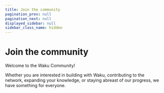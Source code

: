 ```yaml
---
title: Join the community
pagination_prev: null
pagination_next: null
displayed_sidebar: null
sidebar_class_name: hidden
---
```



# Join the community

<Box top={24} bottom={24}>
  Welcome to the Waku Community!

  Whether you are interested in building with Waku, contributing to the network, expanding your knowledge, or staying abreast of our progress, we have something for everyone.
</Box>

<Box top={56} bottom={56}>
  <Grid xs={{ cols: 1, gap: '1rem' }} md={{ cols: 2 }}>
    <Grid.Item xs={1}>
      <SocialCard
        href='https://twitter.com/waku_org'
        logoSrc="/icons/x-black.svg"
        logoSrcDark="/icons/x-white.svg"  
        description='Follow us on X'
      />
    </Grid.Item>
    <Grid.Item xs={1}>
      <SocialCard
        href='https://discord.waku.org'
        logoSrc="/icons/discord-black.svg"
        logoSrcDark="/icons/discord-white.svg"
        description='Join the community on Discord'
      />
    </Grid.Item>
    <Grid.Item xs={1}>
      <SocialCard
        href='https://t.me/waku_org'
        logoSrc="/icons/telegram-black.svg"
        logoSrcDark="/icons/telegram-white.svg"
        description='Jump in the conversation on Telegram'
      />
    </Grid.Item>
    <Grid.Item xs={1}>
      <SocialCard
        href="https://forum.vac.dev/"
        logoSrcDark="/vac.svg"
        description="Share your thoughts on the latest research on the Vac research forum"
      />
    </Grid.Item>
    <Grid.Item xs={1}>
      <SocialCard
        href="https://github.com/waku-org/bounties/issues"
        logoSrc="/icons/github-black.svg"
        logoSrcDark="/icons/github-white.svg"
        description="Work on an open bounty"
      />
    </Grid.Item>
  </Grid>
</Box>

<GithubChallenges
  challengesData={challengesData}
/>